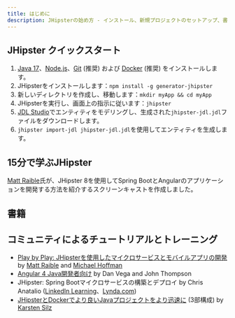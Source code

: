 ```yaml
---
title: はじめに
description: JHipsterの始め方 - インストール、新規プロジェクトのセットアップ、書籍、チュートリアル、トレーニング
---
```


## JHipster クイックスタート

1. [Java 17](https://adoptium.net/temurin/releases/?version=17)、[Node.js](http://nodejs.org/)、[Git](http://git-scm.com/) (推奨) および [Docker](docker-compose/) (推奨) をインストールします。
2. JHipsterをインストールします：`npm install -g generator-jhipster`
3. 新しいディレクトリを作成し、移動します：`mkdir myApp && cd myApp`
4. JHipsterを実行し、画面上の指示に従います：`jhipster`
5. [JDL Studio](https://start.jhipster.tech/jdl-studio/)でエンティティをモデリングし、生成された`jhipster-jdl.jdl`ファイルをダウンロードします。
6. `jhipster import-jdl jhipster-jdl.jdl`を使用してエンティティを生成します。

## 15分で学ぶJHipster

[Matt Raible](https://x.com/mraible)氏が、JHipster 8を使用してSpring BootとAngularのアプリケーションを開発する方法を紹介するスクリーンキャストを作成しました。

<EmbeddedVideo video="IfyjKCt6YHE" />

## 書籍

<Books />

## コミュニティによるチュートリアルとトレーニング

- [Play by Play: JHipsterを使用したマイクロサービスとモバイルアプリの開発](https://www.pluralsight.com/courses/play-by-play-developing-microservices-mobile-apps-jhipster) by [Matt Raible](https://x.com/mraible) and [Michael Hoffman](https://x.com/mhi_inc)
- [Angular 4 Java開発者向け](https://therealdanvega.teachable.com/p/jhipster/?product_id=456739&coupon_code=JHIPSTER) by Dan Vega and John Thompson
- JHipster: Spring Bootマイクロサービスの構築とデプロイ by Chris Anatalio ([LinkedIn Learning](https://www.linkedin.com/learning/jhipster-build-and-deploy-spring-boot-microservices)、[Lynda.com](https://www.lynda.com/course-tutorials/JHipster-Build-Deploy-Microservices/624352-2.html))
- [JHipsterとDockerでより良いJavaプロジェクトをより迅速に](https://betterprojectsfaster.com/learn/tutorial-jhipster-docker-01) (3部構成) by [Karsten Silz](https://betterprojectsfaster.com/about/)



